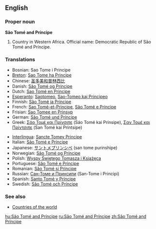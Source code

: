 ==English==

===Proper noun===
'''São Tomé and Príncipe'''
# Country in Western Africa.  Official name: Democratic Republic of São Tomé and Príncipe.

===Translations===
{{top}}
*Bosnian: Sao Tome i Principe {{m}}
*[[Breton]]: [[Sao Tome ha Principe]]
*Chinese: [[圣多美和普林西比]]
*Danish: [[São Tomé og Príncipe]]
*Dutch: [[Sao Tomé en Principe]]
*[[Esperanto]]: [[Saotomeo]], [[Sao-Tomeo kaj Principeo]]
*Finnish: [[São Tomé ja Príncipe]]
*French: [[Sao Tomé-et-Principe]], [[São Tomé e Príncipe]]
*Frisian: [[Sao Tomee en Prinsyp]]
*German: [[São Tomé und Príncipe]]
*Greek: [[Σάο Τομέ και Πρίνσιπε]] (Sáo Tomé kai Prínsipe), [[Σαν Τομέ και Πρίντσιπε]] (San Tomé kai Príntsipe)
{{mid}}
*[[Interlingua]]: [[Sancte Tomey Principe]]
*Italian: [[São Tomé e Príncipe]]
*Japanese: [[サントメプリンシペ]] (san tome purinshipe)
*Norwegian: [[São Tomé og Príncipe]]
*Polish: [[Wyspy Świętego Tomasza i Książęca]]
*Portuguese: [[São Tomé e Príncipe]]
*Romanian: [[São Tomé și Príncipe]]
*Russian: [[Сан-Томе и Принсипи]] (San-Tome i Principi)
*Spanish: [[Santo Tomé y Príncipe]]
*Swedish: [[São Tomé och Príncipe]]
{{bottom}}

===See also===
* [[Countries of the world]]

[[hu:São Tomé and Príncipe]]
[[ru:São Tomé and Príncipe]]
[[zh:São Tomé and Príncipe]]